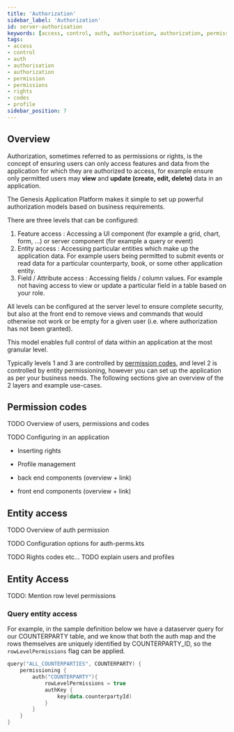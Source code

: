 ```yaml
---
title: 'Authorization'
sidebar_label: 'Authorization'
id: server-authorisation
keywords: [access, control, auth, authorisation, authorization, permission, permissions, rights, codes, profile]
tags:
- access
- control
- auth
- authorisation
- authorization
- permission
- permissions
- rights
- codes
- profile
sidebar_position: 7
---
```


## Overview

Authorization, sometimes referred to as permissions or rights, is the concept of ensuring users can only access features and data from the application for which they are authorized to access, for example ensure only permitted users may **view** and **update (create, edit, delete)** data in an application.

The Genesis Application Platform makes it simple to set up powerful authorization models based on business requirements.

There are three levels that can be configured:

1. Feature access : Accessing a UI component (for example a grid, chart, form, ...) or server component (for example a query or event)
1. Entity access : Accessing particular entities which make up the application data. For example users being permitted to submit events or read data for a particular counterparty, book, or some other application entity.
1. Field / Attribute access : Accessing fields / column values. For example not having access to view or update a particular field in a table based on your role.

All levels can be configured at the server level to ensure complete security, but also at the front end to remove views and commands that would otherwise not work or be empty for a given user (i.e. where authorization has not been granted).

This model enables full control of data within an application at the most granular level.

Typically levels 1 and 3 are controlled by [permission codes](#permission-codes), and level 2 is controlled by entity permissioning, however you can set up the application as per your business needs. The following sections give an overview of the 2 layers and example use-cases.

## Permission codes

TODO Overview of users, permissions and codes

TODO Configuring in an application
  - Inserting rights
  - Profile management

  - back end components (overview + link)
  - front end components (overview + link)

## Entity access

TODO Overview of auth permission

TODO Configuration options for auth-perms.kts 

















TODO Rights codes etc...
TODO explain users and profiles 


## Entity Access

TODO: Mention row level permissions

### Query entity access

For example, in the sample definition below we have a dataserver query for our COUNTERPARTY table, and we know that both the auth map and the rows themselves are uniquely identified by COUNTERPARTY_ID, so the `rowLevelPermissions` flag can be applied.

```kotlin
query("ALL_COUNTERPARTIES", COUNTERPARTY) {
    permissioning {
        auth("COUNTERPARTY"){
            rowLevelPermissions = true
            authKey {
                key(data.counterpartyId)
            }
        }
    }
}
```
